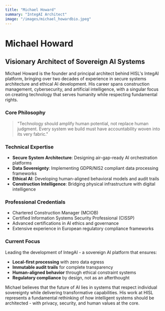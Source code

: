 ```yaml
---
title: "Michael Howard"
summary: "IntegAI Architect"
image: "/images/michael_howardbio.jpeg"
---
```


# Michael Howard

## Visionary Architect of Sovereign AI Systems

Michael Howard is the founder and principal architect behind HISL's IntegAI platform, bringing over two decades of experience in secure systems architecture and ethical AI development. His career spans construction management, cybersecurity, and artificial intelligence, with a singular focus on creating technology that serves humanity while respecting fundamental rights.

### Core Philosophy

> "Technology should amplify human potential, not replace human judgment. Every system we build must have accountability woven into its very fabric."

### Technical Expertise

- **Secure System Architecture**: Designing air-gap-ready AI orchestration platforms
- **Data Sovereignty**: Implementing GDPR/NIS2 compliant data processing frameworks  
- **Ethical AI**: Developing human-aligned behavioral models and audit trails
- **Construction Intelligence**: Bridging physical infrastructure with digital intelligence

### Professional Credentials

- Chartered Construction Manager (MCIOB)
- Certified Information Systems Security Professional (CISSP)
- Advanced certifications in AI ethics and governance
- Extensive experience in European regulatory compliance frameworks

### Current Focus

Leading the development of IntegAI - a sovereign AI platform that ensures:
- **Local-first processing** with zero data egress
- **Immutable audit trails** for complete transparency
- **Human-aligned behavior** through ethical constraint systems
- **Regulatory compliance** by design, not as an afterthought

Michael believes that the future of AI lies in systems that respect individual sovereignty while delivering transformative capabilities. His work at HISL represents a fundamental rethinking of how intelligent systems should be architected - with privacy, security, and human values at the core.
